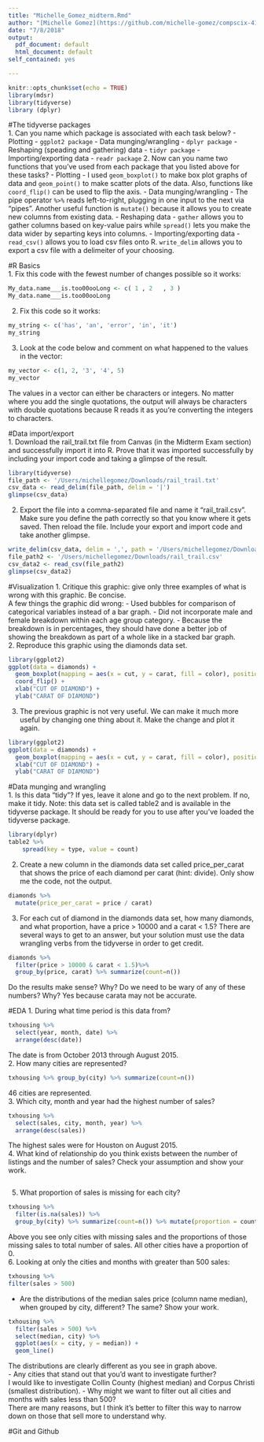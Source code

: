 ```yaml
---
title: "Michelle_Gomez_midterm.Rmd"
author: "[Michelle Gomez](https://github.com/michelle-gomez/compscix-415-2-assignments)"
date: "7/8/2018"
output:
  pdf_document: default
  html_document: default
self_contained: yes

---
```


```r
knitr::opts_chunk$set(echo = TRUE)
library(mdsr)
library(tidyverse)
library (dplyr)
```
#The tidyverse packages  
1. Can you name which package is associated with each task below?
- Plotting -  `ggplot2 package`
- Data munging/wrangling -  `dplyr package`
- Reshaping (speading and gathering) data -  `tidyr package`
- Importing/exporting data -  `readr package`
2. Now can you name two functions that you’ve used from each package that you listed above for these tasks?
- Plotting -  I used `geom_boxplot()` to make box plot graphs of data and `geom_point()` to make scatter plots of the data. Also, functions like `coord_flip()` can be used to flip the axis.
- Data munging/wrangling -  The pipe operator `%>%` reads left-to-right, plugging in one input to the next via "pipes". Another useful function is `mutate()` because it allows you to create new columns from existing data.
- Reshaping data -   `gather` allows you to gather columns based on key-value pairs while `spread()` lets you make the data wider by separting keys into columns.
- Importing/exporting data -  `read_csv()` allows you to load csv files onto R. `write_delim` allows you to export a csv file with a delimeiter of your choosing.  

#R Basics   
1. Fix this code with the fewest number of changes possible so it works:
```r
My_data.name___is.too00ooLong <- c( 1 , 2   , 3 )
My_data.name___is.too00ooLong
```
2. Fix this code so it works:  
```r
my_string <- c('has', 'an', 'error', 'in', 'it')
my_string
```
3. Look at the code below and comment on what happened to the values in the vector:  
```r
my_vector <- c(1, 2, '3', '4', 5)
my_vector
```  
The values in a vector can either be characters or integers. No matter where you add the single quotations, the output will always be characters with double quotations because R reads it as you're converting the integers to characters.  

#Data import/export  
1. Download the rail_trail.txt file from Canvas (in the Midterm Exam section) and successfully import it into R. Prove that it was imported successfully by including your import code and taking a glimpse of the result.  
```r
library(tidyverse)
file_path <- '/Users/michellegomez/Downloads/rail_trail.txt'
csv_data <- read_delim(file_path, delim = '|')
glimpse(csv_data)
```
2. Export the file into a comma-separated file and name it “rail_trail.csv”. Make sure you define the path correctly so that you know where it gets saved. Then reload the file. Include your export and import code and take another glimpse.  
```r
write_delim(csv_data, delim = ',', path = '/Users/michellegomez/Downloads/rail_trail.csv')
file_path2 <- '/Users/michellegomez/Downloads/rail_trail.csv'
csv_data2 <- read_csv(file_path2)
glimpse(csv_data2)
```
#Visualization
1. Critique this graphic: give only three examples of what is wrong with this graphic. Be concise.  
A few things the graphic did wrong:
- Used bubbles for comparison of categorical variables instead of a bar graph.
- Did not incorporate male and female breakdown within each age group category.
- Because the breakdown is in percentages, they should have done a better job of showing the breakdown as part of a whole like in a stacked bar graph.  
2. Reproduce this graphic using the diamonds data set.  
```r
library(ggplot2)
ggplot(data = diamonds) + 
  geom_boxplot(mapping = aes(x = cut, y = carat, fill = color), position = "identity") +
  coord_flip() +
  xlab("CUT OF DIAMOND") +
  ylab("CARAT OF DIAMOND")

```
3. The previous graphic is not very useful. We can make it much more useful by changing one thing about it. Make the change and plot it again.  
```r
library(ggplot2)
ggplot(data = diamonds) + 
  geom_boxplot(mapping = aes(x = cut, y = carat, fill = color), position = "identity") +
  xlab("CUT OF DIAMOND") +
  ylab("CARAT OF DIAMOND")
```

#Data munging and wrangling  
1. Is this data “tidy”? If yes, leave it alone and go to the next problem. If no, make it tidy. Note: this data set is called table2 and is available in the tidyverse package. It should be ready for you to use after you’ve loaded the tidyverse package.  
```r
library(dplyr)
table2 %>%
    spread(key = type, value = count)
```
2. Create a new column in the diamonds data set called price_per_carat that shows the price of each diamond per carat (hint: divide). Only show me the code, not the output.  
```r
diamonds %>% 
  mutate(price_per_carat = price / carat)
```
3. For each cut of diamond in the diamonds data set, how many diamonds, and what proportion, have a price > 10000 and a carat < 1.5? There are several ways to get to an answer, but your solution must use the data wrangling verbs from the tidyverse in order to get credit.
```r
diamonds %>%
  filter(price > 10000 & carat < 1.5)%>%
  group_by(price, carat) %>% summarize(count=n())
```

Do the results make sense? Why?
Do we need to be wary of any of these numbers? Why? Yes because carata may not be accurate.

#EDA
1. During what time period is this data from?   
```r
txhousing %>%
  select(year, month, date) %>%
  arrange(desc(date))
```
The date is from October 2013 through August 2015.  
2. How many cities are represented?  
```r
txhousing %>% group_by(city) %>% summarize(count=n())
```
46 cities are represented.  
3. Which city, month and year had the highest number of sales?  
```r
txhousing %>%
  select(sales, city, month, year) %>%
  arrange(desc(sales))
```
The highest sales were for Houston on August 2015.  
4. What kind of relationship do you think exists between the number of listings and the number of sales? Check your assumption and show your work.  
```r
```
5. What proportion of sales is missing for each city?  
```r
txhousing %>%
  filter(is.na(sales)) %>%
  group_by(city) %>% summarize(count=n()) %>% mutate(proportion = count/187)
```
Above you see only cities with missing sales and the proportions of those missing sales to total number of sales. All other cities have a proportion of 0.  
6. Looking at only the cities and months with greater than 500 sales:
```r
txhousing %>%
filter(sales > 500)
```
- Are the distributions of the median sales price (column name median), when grouped by city, different? The same? Show your work.  
```r
txhousing %>%
  filter(sales > 500) %>%
  select(median, city) %>%
  ggplot(aes(x = city, y = median)) +
  geom_line()
```
The distributions are clearly different as you see in graph above.  
- Any cities that stand out that you’d want to investigate further?  
I would like to investigate Collin County (highest median) and Corpus Christi (smallest distribution).
- Why might we want to filter out all cities and months with sales less than 500?  
There are many reasons, but I think it's better to filter this way to narrow down on those that sell more to understand why.

#Git and Github  






